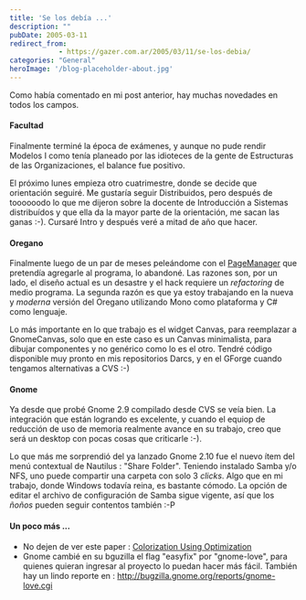 ```yaml
---
title: 'Se los debía ...'
description: ""
pubDate: 2005-03-11
redirect_from: 
            - https://gazer.com.ar/2005/03/11/se-los-debia/
categories: "General"
heroImage: '/blog-placeholder-about.jpg'
---
```

Como había comentado en mi post anterior, hay muchas novedades en todos los campos.

#### Facultad

Finalmente terminé la época de exámenes, y aunque no pude rendir Modelos I como tenía planeado por las idioteces de la gente de Estructuras de las Organizaciones, el balance fue positivo.

El próximo lunes empieza otro cuatrimestre, donde se decide que orientación seguiré. Me gustaría seguir Distribuidos, pero después de toooooodo lo que me dijeron sobre la docente de Introducción a Sistemas distribuídos y que ella da la mayor parte de la orientación, me sacan las ganas :-). Cursaré Intro y después veré a mitad de año que hacer.

#### Oregano

Finalmente luego de un par de meses peleándome con el [PageManager](http://gazer.homelinux.org/blog/archives/2005/01/31/fiebre-de-swf/) que pretendía agregarle al programa, lo abandoné. Las razones son, por un lado, el diseño actual es un desastre y el hack requiere un _refactoring_ de medio programa. La segunda razón es que ya estoy trabajando en la nueva y _moderna_ versión del Oregano utilizando Mono como plataforma y C# como lenguaje.

Lo más importante en lo que trabajo es el widget Canvas, para reemplazar a GnomeCanvas, solo que en este caso es un Canvas minimalista, para dibujar componentes y no genérico como lo es el otro. Tendré código disponible muy pronto en mis repositorios Darcs, y en el GForge cuando tengamos alternativas a CVS :-)

#### Gnome

Ya desde que probé Gnome 2.9 compilado desde CVS se veía bien. La integración que están logrando es excelente, y cuando el equiop de reducción de uso de memoria realmente avance en su trabajo, creo que será un desktop con pocas cosas que criticarle :-).

Lo que más me sorprendió del ya lanzado Gnome 2.10 fue el nuevo ítem del menú contextual de Nautilus : "Share Folder". Teniendo instalado Samba y/o NFS, uno puede compartir una carpeta con solo 3 _clicks_. Algo que en mi trabajo, donde Windows todavía reina, es bastante cómodo. La opción de editar el archivo de configuración de Samba sigue vigente, así que los _ñoños_ pueden seguir contentos también :-P

#### Un poco más ...

- No dejen de ver este paper : [Colorization Using Optimization](http://www.cs.huji.ac.il/~yweiss/Colorization/)
- Gnome cambié en su bguzilla el flag "easyfix" por "gnome-love", para quienes quieran ingresar al proyecto lo puedan hacer más fácil. También hay un lindo reporte en : <http://bugzilla.gnome.org/reports/gnome-love.cgi>
